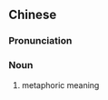 {{also|喻义}}
==Chinese==
{{zh-forms|s=喻义}}

===Pronunciation===
{{zh-pron
|m=yùyì
|cat=n
}}

===Noun===
{{zh-noun}}

# metaphoric meaning